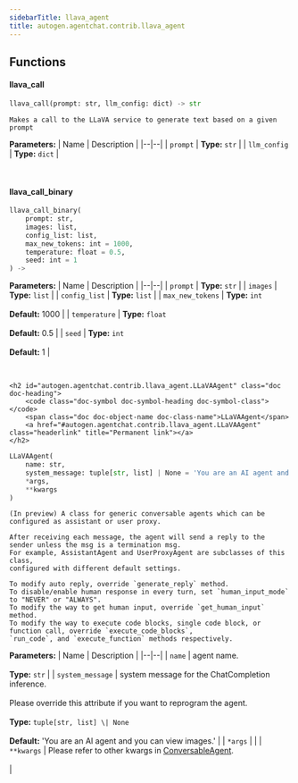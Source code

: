 ```yaml
---
sidebarTitle: llava_agent
title: autogen.agentchat.contrib.llava_agent
---
```


## Functions

<code class="doc-symbol doc-symbol-heading doc-symbol-function"></code>
#### llava_call
<a href="#autogen.agentchat.contrib.llava_agent..llava_call" class="headerlink" title="Permanent link"></a>

```python
llava_call(prompt: str, llm_config: dict) -> str
```

    Makes a call to the LLaVA service to generate text based on a given prompt

<b>Parameters:</b>
| Name | Description |
|--|--|
| `prompt` | **Type:** `str` |
| `llm_config` | **Type:** `dict` |

<br />

<code class="doc-symbol doc-symbol-heading doc-symbol-function"></code>
#### llava_call_binary
<a href="#autogen.agentchat.contrib.llava_agent..llava_call_binary" class="headerlink" title="Permanent link"></a>

```python
llava_call_binary(
    prompt: str,
    images: list,
    config_list: list,
    max_new_tokens: int = 1000,
    temperature: float = 0.5,
    seed: int = 1
) -> 
```

    

<b>Parameters:</b>
| Name | Description |
|--|--|
| `prompt` | **Type:** `str` |
| `images` | **Type:** `list` |
| `config_list` | **Type:** `list` |
| `max_new_tokens` | **Type:** `int`<br/><br/>**Default:** 1000 |
| `temperature` | **Type:** `float`<br/><br/>**Default:** 0.5 |
| `seed` | **Type:** `int`<br/><br/>**Default:** 1 |

<br />

    <h2 id="autogen.agentchat.contrib.llava_agent.LLaVAAgent" class="doc doc-heading">
        <code class="doc-symbol doc-symbol-heading doc-symbol-class"></code>
        <span class="doc doc-object-name doc-class-name">LLaVAAgent</span>
        <a href="#autogen.agentchat.contrib.llava_agent.LLaVAAgent" class="headerlink" title="Permanent link"></a>
    </h2>

```python
LLaVAAgent(
    name: str,
    system_message: tuple[str, list] | None = 'You are an AI agent and you can view images.',
    *args,
    **kwargs
)
```

    (In preview) A class for generic conversable agents which can be configured as assistant or user proxy.
    
    After receiving each message, the agent will send a reply to the sender unless the msg is a termination msg.
    For example, AssistantAgent and UserProxyAgent are subclasses of this class,
    configured with different default settings.
    
    To modify auto reply, override `generate_reply` method.
    To disable/enable human response in every turn, set `human_input_mode` to "NEVER" or "ALWAYS".
    To modify the way to get human input, override `get_human_input` method.
    To modify the way to execute code blocks, single code block, or function call, override `execute_code_blocks`,
    `run_code`, and `execute_function` methods respectively.

<b>Parameters:</b>
| Name | Description |
|--|--|
| `name` | agent name.<br/><br/>**Type:** `str` |
| `system_message` | system message for the ChatCompletion inference.<br/><br/>Please override this attribute if you want to reprogram the agent.<br/><br/>**Type:** `tuple[str, list] \| None`<br/><br/>**Default:** 'You are an AI agent and you can view images.' |
| `*args` |  |
| `**kwargs` | Please refer to other kwargs in [ConversableAgent](../conversable_agent#init).<br/><br/> |